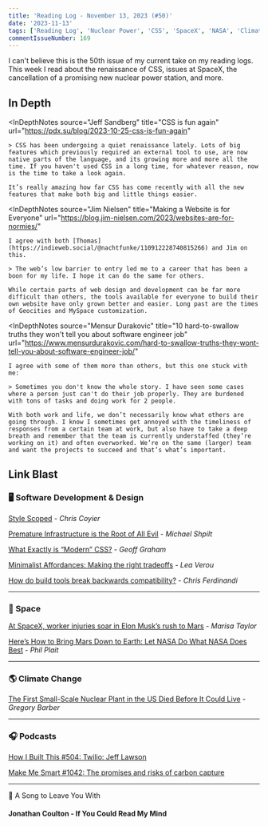 ```yaml
---
title: 'Reading Log - November 13, 2023 (#50)'
date: '2023-11-13'
tags: ['Reading Log', 'Nuclear Power', 'CSS', 'SpaceX', 'NASA', 'Climate Change']
commentIssueNumber: 169
---
```


I can't believe this is the 50th issue of my current take on my reading logs. This week I read about the renaissance of CSS, issues at SpaceX, the cancellation of a promising new nuclear power station, and more.

## In Depth

<InDepthNotes
    source="Jeff Sandberg"
    title="CSS is fun again"
    url="https://pdx.su/blog/2023-10-25-css-is-fun-again"
>
    > CSS has been undergoing a quiet renaissance lately. Lots of big features which previously required an external tool to use, are now native parts of the language, and its growing more and more all the time. If you haven't used CSS in a long time, for whatever reason, now is the time to take a look again.

    It’s really amazing how far CSS has come recently with all the new features that make both big and little things easier.
</InDepthNotes>

<InDepthNotes
    source="Jim Nielsen"
    title="Making a Website is for Everyone"
    url="https://blog.jim-nielsen.com/2023/websites-are-for-normies/"
>
    I agree with both [Thomas](https://indieweb.social/@nachtfunke/110912228740815266) and Jim on this.

    > The web’s low barrier to entry led me to a career that has been a boon for my life. I hope it can do the same for others.

    While certain parts of web design and development can be far more difficult than others, the tools available for everyone to build their own website have only grown better and easier. Long past are the times of Geocities and MySpace customization.
</InDepthNotes>

<InDepthNotes
    source="Mensur Durakovic"
    title="10 hard-to-swallow truths they won't tell you about software engineer job"
    url="https://www.mensurdurakovic.com/hard-to-swallow-truths-they-wont-tell-you-about-software-engineer-job/"
>
    I agree with some of them more than others, but this one stuck with me:

    > Sometimes you don't know the whole story. I have seen some cases where a person just can't do their job properly. They are burdened with tons of tasks and doing work for 2 people.

    With both work and life, we don’t necessarily know what others are going through. I know I sometimes get annoyed with the timeliness of responses from a certain team at work, but also have to take a deep breath and remember that the team is currently understaffed (they’re working on it) and often overworked. We’re on the same (larger) team and want the projects to succeed and that’s what’s important.
</InDepthNotes>

## Link Blast

### 🖥 Software Development & Design

[Style Scoped](https://chriscoyier.net/2023/10/19/style-scoped/) - *Chris Coyier*

[Premature Infrastructure is the Root of All Evil](https://michaelscodingspot.com/premature-infrastructure-is-evil/) - *Michael Shpilt*

[What Exactly is “Modern” CSS?](https://geoffgraham.me/what-exactly-is-modern-css/) - *Geoff Graham*

[Minimalist Affordances: Making the right tradeoffs](https://lea.verou.me/blog/2023/minimalist-affordances/) - *Lea Verou*

[How do build tools break backwards compatibility?](https://gomakethings.com/how-do-build-tools-break-backwards-compatibility/) - *Chris Ferdinandi*

---

### 🚀 Space

[At SpaceX, worker injuries soar in Elon Musk’s rush to Mars](https://www.reuters.com/investigates/special-report/spacex-musk-safety/) - *Marisa Taylor*

[Here’s How to Bring Mars Down to Earth: Let NASA Do What NASA Does Best](https://www.scientificamerican.com/article/heres-how-to-bring-mars-down-to-earth-let-nasa-do-what-nasa-does-best/) - *Phil Plait*

---

### 🌎 Climate Change

[The First Small-Scale Nuclear Plant in the US Died Before It Could Live](https://www.wired.com/story/first-small-scale-nuclear-plant-us-nuscale-canceled/) - *Gregory Barber*

---

### 🎧 Podcasts

[How I Built This #504: Twilio: Jeff Lawson](https://wondery.com/shows/how-i-built-this/episode/10386-twilio-jeff-lawson/)

[Make Me Smart #1042: The promises and risks of carbon capture](https://www.marketplace.org/shows/make-me-smart/carbon-capture-promises-risks/)

---

🎵 A Song to Leave You With

#### Jonathan Coulton - If You Could Read My Mind

<YouTubeEmbed id="2FA9Aj5-E_w" title="Jonathan Coulton - If You Could Read My Mind" />

